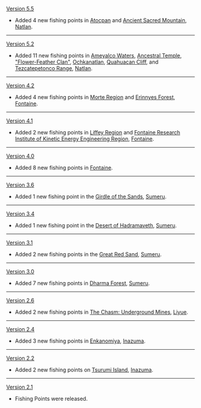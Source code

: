 {{Change History/Header}}
[[Version 5.5]]
* Added 4 new fishing points in [[Atocpan]] and [[Ancient Sacred Mountain]], [[Natlan]].
----
[[Version 5.2]]
* Added 11 new fishing points in [[Ameyalco Waters]], [[Ancestral Temple]], [["Flower-Feather Clan"]], [[Ochkanatlan]], [[Quahuacan Cliff]], and [[Tezcatepetonco Range]], [[Natlan]].
----
[[Version 4.2]]
* Added 4 new fishing points in [[Morte Region]] and [[Erinnyes Forest]], [[Fontaine]].
----
[[Version 4.1]]
* Added 2 new fishing points in [[Liffey Region]] and [[Fontaine Research Institute of Kinetic Energy Engineering Region]], [[Fontaine]].
----
[[Version 4.0]]
* Added 8 new fishing points in [[Fontaine]].
----
[[Version 3.6]]
* Added 1 new fishing point in the [[Girdle of the Sands]], [[Sumeru]].
----
[[Version 3.4]]
* Added 1 new fishing point in the [[Desert of Hadramaveth]], [[Sumeru]].
----
[[Version 3.1]]
* Added 2 new fishing points in the [[Great Red Sand]], [[Sumeru]].
----
[[Version 3.0]]
* Added 7 new fishing points in [[Dharma Forest]], [[Sumeru]].
----
[[Version 2.6]]
* Added 2 new fishing points in [[The Chasm/Underground Mines|The Chasm: Underground Mines]], [[Liyue]].
----
[[Version 2.4]]
* Added 3 new fishing points in [[Enkanomiya]], [[Inazuma]].
----
[[Version 2.2]]
* Added 2 new fishing points on [[Tsurumi Island]], [[Inazuma]].
----
[[Version 2.1]]
* Fishing Points were released.